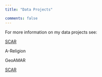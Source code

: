 ```yaml
---
title: "Data Projects"

comments: false
---
```


For more information on my data projects see:

[SCAR](https://jkbirnir.github.io/SCAR/)

A-Religion

GeoAMAR

[SCAR](https://jkbirnir.github.io/SCAR/)

